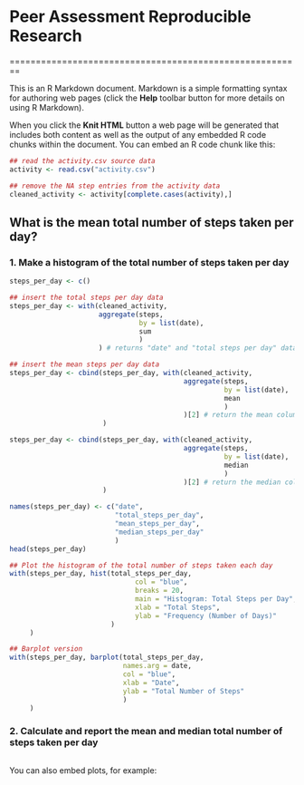 # Peer Assessment Reproducible Research

========================================================

This is an R Markdown document. Markdown is a simple formatting syntax for authoring web pages (click the **Help** toolbar button for more details on using R Markdown).

When you click the **Knit HTML** button a web page will be generated that includes both content as well as the output of any embedded R code chunks within the document. You can embed an R code chunk like this:

```r
## read the activity.csv source data
activity <- read.csv("activity.csv")

## remove the NA step entries from the activity data
cleaned_activity <- activity[complete.cases(activity),]
```

## What is the mean total number of steps taken per day?

### 1. Make a histogram of the total number of steps taken per day

``` r
steps_per_day <- c()

## insert the total steps per day data
steps_per_day <- with(cleaned_activity,
                      aggregate(steps,
                                by = list(date),
                                sum
                                )
                      ) # returns "date" and "total steps per day" data

## insert the mean steps per day data
steps_per_day <- cbind(steps_per_day, with(cleaned_activity,
                                           aggregate(steps,
                                                     by = list(date),
                                                     mean
                                                     )
                                           )[2] # return the mean column data
                       )

steps_per_day <- cbind(steps_per_day, with(cleaned_activity,
                                           aggregate(steps,
                                                     by = list(date),
                                                     median
                                                     )
                                           )[2] # return the median column data
                       )

names(steps_per_day) <- c("date", 
                          "total_steps_per_day", 
                          "mean_steps_per_day",
                          "median_steps_per_day"
                          )
head(steps_per_day)
```
   
   
```r
## Plot the histogram of the total number of steps taken each day
with(steps_per_day, hist(total_steps_per_day, 
                               col = "blue", 
                               breaks = 20,
                               main = "Histogram: Total Steps per Day",
                               xlab = "Total Steps",
                               ylab = "Frequency (Number of Days)"
                         )
     )

## Barplot version
with(steps_per_day, barplot(total_steps_per_day,
                            names.arg = date,
                            col = "blue",
                            xlab = "Date",
                            ylab = "Total Number of Steps"
                            )
     )
```

### 2. Calculate and report the **mean** and **median** total number of steps taken per day

```r

```
You can also embed plots, for example:

```r

```

